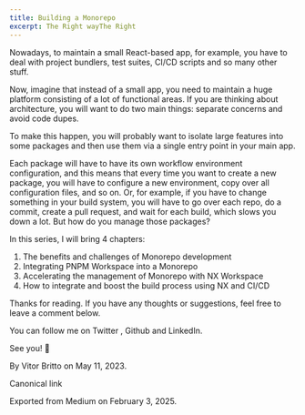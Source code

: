 ```yaml
---
title: Building a Monorepo
excerpt: The Right wayThe Right
---
```


Nowadays, to maintain a small React-based app, for example, you have to deal with project bundlers, test suites, CI/CD scripts and so many other stuff.

Now, imagine that instead of a small app, you need to maintain a huge platform consisting of a lot of functional areas. If you are thinking about architecture, you will want to do two main things: separate concerns and avoid code dupes.

To make this happen, you will probably want to isolate large features into some packages and then use them via a single entry point in your main app.

Each package will have to have its own workflow environment configuration, and this means that every time you want to create a new package, you will have to configure a new environment, copy over all configuration files, and so on. Or, for example, if you have to change something in your build system, you will have to go over each repo, do a commit, create a pull request, and wait for each build, which slows you down a lot. But how do you manage those packages?

In this series, I will bring 4 chapters:

1. The benefits and challenges of Monorepo development
2. Integrating PNPM Workspace into a Monorepo
3. Accelerating the management of Monorepo with NX Workspace
4. How to integrate and boost the build process using NX and CI/CD

Thanks for reading. If you have any thoughts or suggestions, feel free to leave a comment below.

You can follow me on Twitter , Github and LinkedIn.

See you! 👋

By Vitor Britto on May 11, 2023.

Canonical link

Exported from Medium on February 3, 2025.
